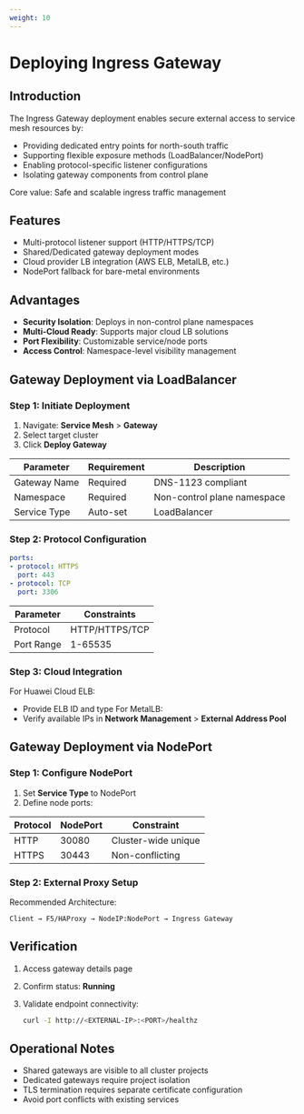 ```yaml
---
weight: 10
---
```


# Deploying Ingress Gateway

## Introduction
The Ingress Gateway deployment enables secure external access to service mesh resources by:

- Providing dedicated entry points for north-south traffic
- Supporting flexible exposure methods (LoadBalancer/NodePort)
- Enabling protocol-specific listener configurations
- Isolating gateway components from control plane

Core value: Safe and scalable ingress traffic management

## Features
- Multi-protocol listener support (HTTP/HTTPS/TCP)
- Shared/Dedicated gateway deployment modes
- Cloud provider LB integration (AWS ELB, MetalLB, etc.)
- NodePort fallback for bare-metal environments

## Advantages  
- **Security Isolation**: Deploys in non-control plane namespaces  
- **Multi-Cloud Ready**: Supports major cloud LB solutions  
- **Port Flexibility**: Customizable service/node ports  
- **Access Control**: Namespace-level visibility management  

## Gateway Deployment via LoadBalancer

### Step 1: Initiate Deployment
1. Navigate: **Service Mesh** > **Gateway**
2. Select target cluster
3. Click **Deploy Gateway**

| Parameter | Requirement | Description |
|-----------|-------------|-------------|
| Gateway Name | Required | DNS-1123 compliant |
| Namespace | Required | Non-control plane namespace |
| Service Type | Auto-set | LoadBalancer |

### Step 2: Protocol Configuration
```yaml
ports:
- protocol: HTTPS
  port: 443
- protocol: TCP
  port: 3306
```

| Parameter | Constraints |
|-----------|--------------|
| Protocol | HTTP/HTTPS/TCP |
| Port Range | 1-65535 |

### Step 3: Cloud Integration
For Huawei Cloud ELB:
- Provide ELB ID and type
For MetalLB:
- Verify available IPs in **Network Management** > **External Address Pool**

## Gateway Deployment via NodePort

### Step 1: Configure NodePort
1. Set **Service Type** to NodePort
2. Define node ports:

| Protocol | NodePort | Constraint |
|----------|----------|------------|
| HTTP | 30080 | Cluster-wide unique |
| HTTPS | 30443 | Non-conflicting |

### Step 2: External Proxy Setup
Recommended Architecture:
```
Client → F5/HAProxy → NodeIP:NodePort → Ingress Gateway
```

## Verification
1. Access gateway details page
2. Confirm status: **Running**
3. Validate endpoint connectivity:

    ```bash
    curl -I http://<EXTERNAL-IP>:<PORT>/healthz
    ```

## Operational Notes
- Shared gateways are visible to all cluster projects
- Dedicated gateways require project isolation
- TLS termination requires separate certificate configuration
- Avoid port conflicts with existing services

